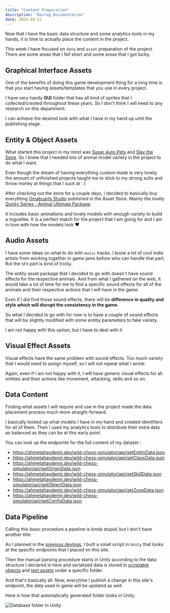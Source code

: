 ```yaml
---
title: "Content Preparation"
description: "Devlog Documentation"
date: 2023-04-21
---
```



<PageDateBar dateTitle="Log Date" dateString={frontmatter.date} />

Now that I have the basic data structure and some analytics tools in my hands, it is time to actually place the content in the project.

This week I have focused on `data` and `asset` preparation of the project. There are some areas that I fell short and some areas that I got lucky.

## Graphical Interface Assets

One of the benefits of doing this game development thing for a long time is that you start having assets/templates that you use in every project.

I have very handy **GUI** folder that has all kind of sprites that I _collected/created_ throughout these years. So I don't think I will need to any research on this department.

I can achieve the desired look with what I have in my hand up until the publishing stage.

## Entity & Object Assets

What started this project in my mind was [Super Auto Pets](https://store.steampowered.com/app/1714040/Super_Auto_Pets/) and [Slay the Spire](https://store.steampowered.com/app/646570/Slay_the_Spire/). So I knew that I needed lots of animal model variety in the project to do what I want.

Even though the dream of having everything custom made is very lovely, the amount of unfinished projects taught me to stick to my strong suits and throw money at things that I suck at : )

After checking out the store for a couple days, I decided to basically buy everything [Omabuarts Studio](https://assetstore.unity.com/publishers/19311) published in the Asset Store. Mainly the lovely [Quirky Series - Animal Ultimate Package](https://assetstore.unity.com/packages/3d/characters/animals/quirky-series-animals-ultimate-pack-209771).

It includes basic animations and lovely models with enough variety to build a roguelike. It is a perfect match for the project that I am going for and I am in love with how the models look ❤️

## Audio Assets

I have some ideas on what to do with `music` tracks. I know a lot of cool indie artists from working together in game jams before who can handle that part. But the `SFX` part is kind of tricky.

The entity asset package that I decided to go with doesn't have sound effects for the respective animals. And from what I gathered on the web, it would take a lot of time for me to find a specific sound effects for all of the animals and their respective actions that I will have in the game.

Even if I did find those sound effects, there will be **difference in quality and style which will disrupt the consistency in the game.**

So what I decided to go with for now is to have a couple of sound effects that will be slightly modified with some entitiy parameters to fake variety.

I am not happy with this option; but I have to deal with it.

## Visual Effect Assets

Visual effects have the same problem with sound effects. Too much variety that I would need to assign myself, so I will not repeat what I wrote.

Again, even if I am not happy with it, I will have generic visual effects for all entities and their actions like movement, attacking, skills and so on.

## Data Content

Finding what assets I will require and use in the project made the data placement process much more straight-forward.

I basically looked up what models I have in my hand and created identifiers for all of them. Then I used my analytics tools to distribute their extra data as balanced as they can be at this early point.

You can look up the endpoints for the full content of my dataset :

- https://ahmetahaydemir.dev/wild-chess-simulator/api/getEntityData.json
- https://ahmetahaydemir.dev/wild-chess-simulator/api/getClassData.json
- https://ahmetahaydemir.dev/wild-chess-simulator/api/getOriginData.json
- https://ahmetahaydemir.dev/wild-chess-simulator/api/getSkillData.json
- https://ahmetahaydemir.dev/wild-chess-simulator/api/getObjectData.json
- https://ahmetahaydemir.dev/wild-chess-simulator/api/getZoneData.json
- https://ahmetahaydemir.dev/wild-chess-simulator/api/getConfigData.json

## Data Pipeline

Calling this basic procedure a pipeline is kinda stupid; but I don't have another title.

As I planned in the [previous devlogs](https://ahmetahaydemir.dev/wild-chess-simulator/devlog/data-structure#data-fetching), I built a small script in `Unity` that looks at the specific endpoints that I placed on this site.

Then the manual parsing procedure starts in Unity according to the data structure I declared in here and serialized data is stored in [scriptable objects](https://docs.unity3d.com/2023.2/Documentation/Manual/class-ScriptableObject.html) and [text assets](https://docs.unity3d.com/2023.2/Documentation/ScriptReference/TextAsset.html) under a specific folder.

And that's basically all. Now, everytime I publish a change in this site's endpoint, the data used in game will be updated as well.

Here is how that automatically generated folder looks in Unity.

![Database folder in Unity](/image/DatabaseFolder.png "Database folder in Unity")